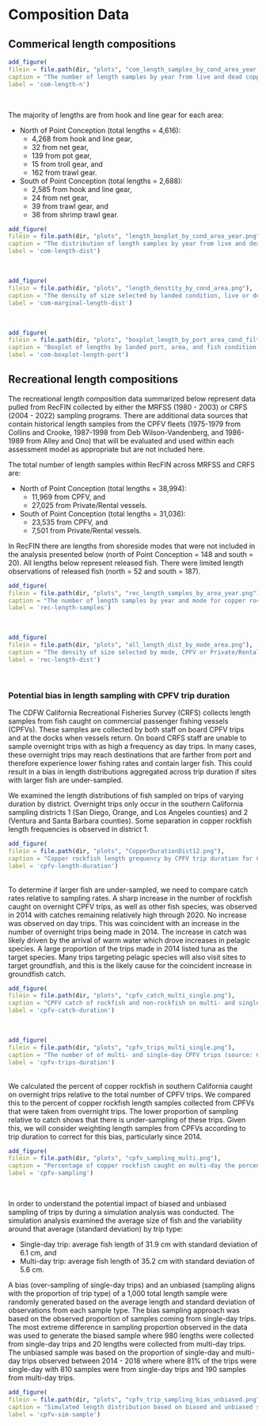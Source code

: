 

# Composition Data

## Commerical length compositions

```r
add_figure(
filein = file.path(dir, "plots", "com_length_samples_by_cond_area_year.png"), 
caption = "The number of length samples by year from live and dead copper rockfish from the area south and north of Point Conception. Since 1981, there are a total of 3,517 dead and 1,099 live length samples north of Point Conception and 553 live and 2,135 dead length samples south of Point Conception (source: PacFIN)",
label = 'com-length-n')

```
\

The majority of lengths are from hook and line gear for each area:

* North of Point Conception (total lengths = 4,616): 
  * 4,268 from hook and line gear,
  * 32 from net gear,
  * 139 from pot gear,
  * 15 from troll gear, and
  * 162 from trawl gear.
* South of Point Conception (total lengths = 2,688): 
  * 2,585 from hook and line gear,
  * 24 from net gear,
  * 39 from trawl gear, and
  * 36 from shrimp trawl gear.


```r
add_figure(
filein = file.path(dir, "plots", "length_boxplot_by_cond_area_year.png"), 
caption = "The distribution of length samples by year from live and dead copper rockfish from the area south and north of Point Conception. The black horizontal line within each box indicates the median length observed that year where the median is defined as an equal number of observations from that year that are greater than and lesser than that value. The lower range of each box indicates the 25th percentile where 25 percent of observations that year are less than that length. The upper range of each box indicates the 75th percentile where 75 percent of observations that year are less than that length (source: PacFIN)",
label = 'com-length-dist')

```
\


```r
add_figure(
filein = file.path(dir, "plots", "length_denstity_by_cond_area.png"), 
caption = "The density of size selected by landed condition, live or dead, for each area across all years (source: PacFIN)",
label = 'com-marginal-length-dist')

```
\
```r
add_figure(
filein = file.path(dir, "plots", "boxplot_length_by_port_area_cond_filtered_by_100n.png"), 
caption = "Boxplot of lengths by landed port, area, and fish condition (live or dead).  Only ports with greater than 100 length samples (live + dead > 100 samples) across all years are shown (source: PacFIN)",
label = 'com-boxplot-length-port')

```

## Recreational length compositions

The recreational length composition data summarized below represent data pulled from RecFIN collected by either the MRFSS (1980 - 2003) or CRFS (2004 - 2022) sampling programs. There are additional data sources that contain historical length samples from the CPFV fleets (1975-1979 from Collins and Crooke, 1987-1998 from Deb Wilson-Vandenberg, and 1986-1989 from Alley and Ono) that will be evaluated and used within each assessment model as appropriate but are not included here.

The total number of length samples within RecFIN across MRFSS and CRFS are:

* North of Point Conception (total lengths = 38,994): 
  * 11,969 from CPFV, and
  * 27,025 from Private/Rental vessels.
* South of Point Conception (total lengths = 31,036): 
  * 23,535 from CPFV, and
  * 7,501 from Private/Rental vessels.

In RecFIN there are lengths from shoreside modes that were not included in the analysis presented below (north of Point Conception = 148 and south = 20). All lengths below represent released fish. There were limited length observations of released fish (north = 52 and south = 187).

```r
add_figure(
filein = file.path(dir, "plots", "rec_length_samples_by_area_year.png"), 
caption = "The number of length samples by year and mode for copper rockfish for areas south and north of Point Conception. Since 1980, there are a total of 11,969 CPFV and 27,025 Private/Rental length samples north of Point Conception and 23,535 CPFV and 7,501 Private/Rental length samples south of Point Conception (source: RecFIN)",
label = 'rec-length-samples')

```
\

```r
add_figure(
filein = file.path(dir, "plots", "all_length_dist_by_mode_area.png"), 
caption = "The density of size selected by mode, CPFV or Private/Rental, for each area across all years (source: RecFIN)",
label = 'rec-length-dist')

```
\

### Potential bias in length sampling with CPFV trip duration

The CDFW California Recreational Fisheries Survey (CRFS) collects length samples from fish caught on commercial passenger fishing vessels (CPFVs).  These samples are collected by both staff on board CPFV trips and at the docks when vessels return.  On board CRFS staff are unable to sample overnight trips with as high a frequency as day trips.  In many cases, these overnight trips may reach destinations that are farther from port and therefore experience lower fishing rates and contain larger fish.  This could result in a bias in length distributions aggregated across trip duration if sites with larger fish are under-sampled.  

We examined the length distributions of fish sampled on trips of varying duration by district.  Overnight trips only occur in the southern California sampling districts 1 (San Diego, Orange, and Los Angeles counties) and 2 (Ventura and Santa Barbara counties).  Some separation in copper rockfish length frequencies is observed in district 1.  

```r
add_figure(
filein = file.path(dir, "plots", "CopperDurationDist12.png"), 
caption = "Copper rockfish length grequency by CPFV trip duration for CRFS districts 1 & 2 (source: CRFS PC Onboard + Dockside Surveys)",
label = 'cpfv-length-duration')

```
\
To determine if larger fish are under-sampled, we need to compare catch rates relative to sampling rates.  A sharp increase in the number of rockfish caught on overnight CPFV trips, as well as other fish species, was observed in 2014 with catches remaining relatively high through 2020.  No increase was observed on day trips.  This was coincident with an increase in the number of overnight trips being made in 2014.  The increase in catch was likely driven by the arrival of warm water which drove increases in pelagic species.  A large proportion of the trips made in 2014 listed tuna as the target species.  Many trips targeting pelagic species will also visit sites to target groundfish, and this is the likely cause for the coincident increase in groundfish catch.      

```r
add_figure(
filein = file.path(dir, "plots", "cpfv_catch_multi_single.png"), 
caption = "CPFV catch of rockfish and non-rockfish on multi- and single-day trips (source: CPFV Logbooks)",
label = 'cpfv-catch-duration')

```
\

```r
add_figure(
filein = file.path(dir, "plots", "cpfv_trips_multi_single.png"), 
caption = "The number of of multi- and single-day CPFV trips (source: CPFV Logbooks)",
label = 'cpfv-trips-duration')

```
\
We calculated the percent of copper rockfish in southern California caught on overnight trips relative to the total number of CPFV trips.  We compared this to the percent of copper rockfish length samples collected from CPFVs that were taken from overnight trips.  The lower proportion of sampling relative to catch shows that there is under-sampling of these trips.  Given this, we will consider weighting length samples from CPFVs according to trip duration to correct for this bias, particularly since 2014.    

```r
add_figure(
filein = file.path(dir, "plots", "cpfv_sampling_multi.png"), 
caption = "Percentage of copper rockfish caught on multi-day the percentage of legth samples from mult-day trips (source: CPFV Logbooks and CRFS PC Onboard and Dockside Surveys)",
label = 'cpfv-sampling')

```
\

In order to understand the potential impact of biased and unbiased sampling of trips by during a simulation analysis was conducted. The simulation analysis examined the average size of fish and the variability around that average (standard deviation) by trip type:

* Single-day trip: average fish length of 31.9 cm with standard deviation of 6.1 cm, and
* Multi-day trip: average fish length of 35.2 cm with standard deviation of 5.6 cm.

A bias (over-sampling of single-day trips) and an unbiased (sampling aligns with the proportion of trip type) of a 1,000 total length sample were randomly generated based on the average length and standard deviation of observations from each sample type. The bias sampling approach was based on the observed proportion of samples coming from single-day trips. The most extreme difference in sampling proportion observed in the data was used to generate the biased sample where 980 lengths were collected from single-day trips and 20 lengths were collected from multi-day trips. The unbiased sample was based on the proportion of single-day and multi-day trips observed between 2014 - 2018 where where 81% of the trips were single-day with 810 samples were from single-day trips and 190 samples from multi-day trips. 

```r
add_figure(
filein = file.path(dir, "plots", "cpfv_trip_sampling_bias_unbiased.png"), 
caption = "Simulated length distribution based on biased and unbiased sampling of trip by duration (single-day or multi-day). The 10%, 50%, and 90% quartile from each sample type is show by the dashed verticle lines. The median length (50% quartile) of the unbiased sample was approximately 0.5 cm greater than the median length from the biased sample. While there are small differences in the length distribution between the biased and unbiased samples, the difference is not great enough to impact the length composition data when binned using 2 cm bins for the assessment (source: simulated samples based on CPFV Logbooks and CRFS PC Onboard and Dockside Surveys)",
label = 'cpfv-sim-sample')

```
\